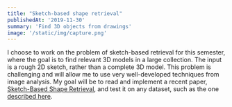 ```yaml
---
title: "Sketch-based shape retrieval"
publishedAt: '2019-11-30'
summary: 'Find 3D objects from drawings'
image: '/static/img/capture.png'
---
```

I choose to work on the problem of sketch-based retrieval for this semester, where the goal is to find relevant 3D models in a large collection. The input is a rough 2D sketch, rather than a complete 3D model. This problem is challenging and will allow me to use very well-developed techniques from image analysis. My goal will be to read and implement a recent paper, [Sketch-Based Shape Retrieval](http://cybertron.cg.tu-berlin.de/eitz/pdf/2012_siggraph_sbsr.pdf), and test it on any dataset, such as the one [described here](http://www.itl.nist.gov/iad/vug/sharp/contest/2013/SBR/).
